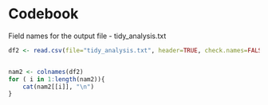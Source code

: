Codebook
========================================================


Field names for the output file - tidy_analysis.txt

```r

df2 <- read.csv(file="tidy_analysis.txt", header=TRUE, check.names=FALSE)


nam2 <- colnames(df2)
for ( i in 1:length(nam2)){
    cat(nam2[[i]], "\n")
}

```


